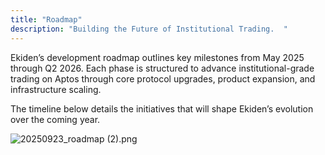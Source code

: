 ```yaml
---
title: "Roadmap"
description: "Building the Future of Institutional Trading.  "
---
```


Ekiden’s development roadmap outlines key milestones from May 2025 through Q2 2026. Each phase is structured to advance institutional-grade trading on Aptos through core protocol upgrades, product expansion, and infrastructure scaling.

The timeline below details the initiatives that will shape Ekiden’s evolution over the coming year.

![20250923_roadmap (2).png](/images/20250923_roadmap\(2\).png)